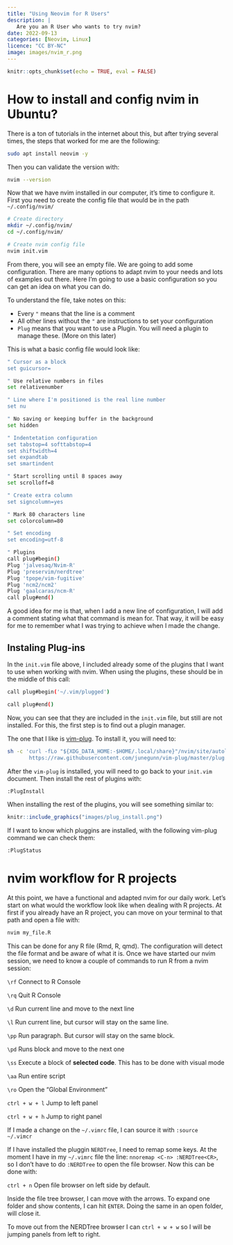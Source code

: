 ```yaml
---
title: "Using Neovim for R Users"
description: |
   Are you an R User who wants to try nvim? 
date: 2022-09-13
categories: [Neovim, Linux]
licence: "CC BY-NC"
image: images/nvim_r.png
---
```


```r
knitr::opts_chunk$set(echo = TRUE, eval = FALSE)
```

# How to install and config nvim in Ubuntu?

There is a ton of tutorials in the internet about this, but after trying
several times, the steps that worked for me are the following:

```bash
sudo apt install neovim -y
```

Then you can validate the version with:

```bash
nvim --version
```

Now that we have nvim installed in our computer, it's time to configure it.
First you need to create the config file that would be in the path `~/.config/nvim/`

```bash
# Create directory
mkdir ~/.config/nvim/
cd ~/.config/nvim/

# Create nvim config file
nvim init.vim
```

From there, you will see an empty file. We are going to add some configuration.
There are many options to adapt nvim to your needs and lots of examples out
there. Here I'm going to use a basic configuration so you can get an idea on
what you can do.

To understand the file, take notes on this:

 - Every `"` means that the line is a comment
 - All other lines without the `"` are instructions to set your configuration
 - `Plug` means that you want to use a Plugin. You will need a plugin to manage
 these. (More on this later)

This is what a basic config file would look like:

```bash
" Cursor as a block
set guicursor=

" Use relative numbers in files
set relativenumber

" Line where I'm positioned is the real line number
set nu

" No saving or keeping buffer in the background
set hidden

" Indentetation configuration
set tabstop=4 softtabstop=4
set shiftwidth=4
set expandtab
set smartindent

" Start scrolling until 8 spaces away
set scrolloff=8

" Create extra column
set signcolumn=yes

" Mark 80 characters line
set colorcolumn=80

" Set encoding
set encoding=utf-8

" Plugins
call plug#begin()
Plug 'jalvesaq/Nvim-R'
Plug 'preservim/nerdtree'
Plug 'tpope/vim-fugitive'
Plug 'ncm2/ncm2'
Plug 'gaalcaras/ncm-R'
call plug#end()
```

A good idea for me is that, when I add a new line of configuration, I will add
a comment stating what that command is mean for. That way, it will be easy for
me to remember what I was trying to achieve when I made the change.

## Instaling Plug-ins

In the `init.vim` file above, I included already some of the plugins that I
want to use when working with nvim. When using the plugins, these should be
in the middle of this call:

```bash
call plug#begin('~/.vim/plugged')

call plug#end()
```

Now, you can see that they are included in the `init.vim` file, but still
are not installed. For this, the first step is to find out a plugin manager.

The one that I like is [vim-plug](https://github.com/junegunn/vim-plug). To
install it, you will need to:

```bash
sh -c 'curl -fLo "${XDG_DATA_HOME:-$HOME/.local/share}"/nvim/site/autoload/plug.vim --create-dirs \
       https://raw.githubusercontent.com/junegunn/vim-plug/master/plug.vim'
```

After the `vim-plug` is installed, you will need to go back to your `init.vim`
document. Then install the rest of plugins with:

```bash
:PlugInstall
```

When installing the rest of the plugins, you will see something similar to:

```r
knitr::include_graphics("images/plug_install.png")
```

If I want to know which pluggins are installed, with the  following vim-plug
command we can check them:

```bash
:PlugStatus
```

# nvim workflow for R projects

At this point, we have a functional and adapted nvim for our daily work. Let's
start on what would the workflow look like when dealing with R projects. At first
if you already have an R project, you can move on your terminal to that path
and open a file with:

```bash
nvim my_file.R
```

This can be done for any R file (Rmd, R, qmd). The configuration will detect
the file format and be aware of what it is. Once we have started our nvim
session, we need to know a couple of commands to run R from a nvim session:

`\rf` Connect to R Console

`\rq` Quit R Console

`\d`  Run current line and move to the next line

`\l` Run current line, but cursor will stay on the same line.

`\pp` Run paragraph. But cursor will stay on the same block.

`\pd` Runs block and move to the next one

`\ss` Execute a block of **selected code**. This has to be done with visual mode

`\aa` Run entire script

`\ro` Open the "Global Environment"

`ctrl + w + l` Jump to left panel

`ctrl + w + h` Jump to right panel


If I made a change on the `~/.vimrc` file, I can source it with `:source ~/.vimcr`

If I have installed the pluggin `NERDTree`, I need to remap some keys. At the
moment I have in my `~/.vimrc` file the line: `nnoremap <C-n> :NERDTree<CR>`,
so I don't have to do `:NERDTree` to open the file browser. Now this can be done
with:

`ctrl + n` Open file browser on left side by default.

Inside the file tree browser, I can move with the arrows. To expand one folder
and show contents, I can hit `ENTER`. Doing the same in an open folder, will
close it.

To move out from the NERDTree browser I can `ctrl + w + w` so I will be
jumping panels from left to right.






